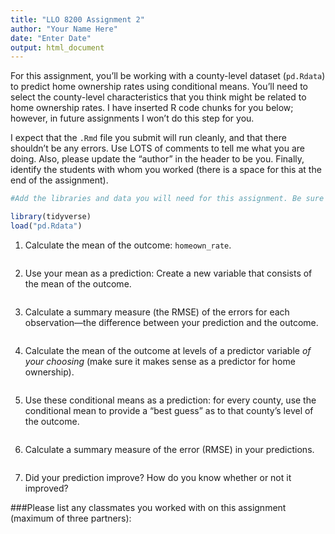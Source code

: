 ```yaml
---
title: "LLO 8200 Assignment 2"
author: "Your Name Here"
date: "Enter Date"
output: html_document
---
```


For this assignment, you'll be working with a county-level dataset (`pd.Rdata`) to predict home ownership rates using conditional means. You'll need to select the county-level characteristics that you think might be related to home ownership rates. I have inserted R code chunks for you below; however, in future assignments I won't do this step for you. 

I expect that the `.Rmd` file you submit will run cleanly, and that there shouldn't be any errors. Use LOTS of comments to tell me what you are doing. Also, please update the "author" in the header to be you. Finally, identify the students with whom you worked (there is a space for this at the end of the assignment). 


```r
#Add the libraries and data you will need for this assignment. Be sure your data and .Rmd files are saved in the same folder on your computer. 

library(tidyverse)
load("pd.Rdata")

```



1. Calculate the mean of the outcome: `homeown_rate`.
```r

```

2. Use your mean as a prediction: Create a new variable that consists of the mean of the outcome.
```r

```

3. Calculate a summary measure (the RMSE) of the errors for each observation---the difference between your prediction and the outcome. 
```r

```

4. Calculate the mean of the outcome at levels of a predictor variable *of your choosing* (make sure it makes sense as a predictor for home ownership).  
```r

```

5. Use these conditional means as a prediction: for every county, use the conditional mean to provide a "best guess" as to that county's level of the outcome.  
```r

```

6. Calculate a summary measure of the error (RMSE) in your predictions.
```r

```

7. Did your prediction improve? How do you know whether or not it improved? 





###Please list any classmates you worked with on this assignment (maximum of three partners):



